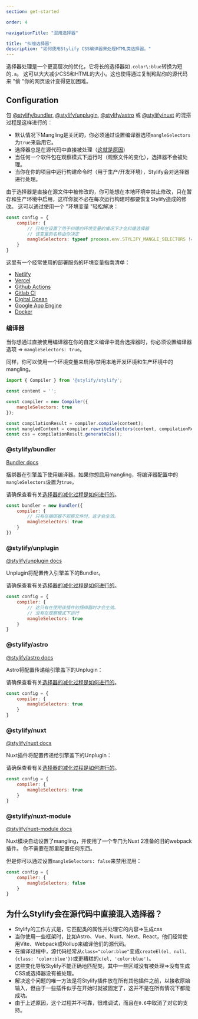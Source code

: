 ```yaml
---
section: get-started

order: 4

navigationTitle: "混用选择器"

title: "纠缠选择器"
description: "如何使用Stylify CSS编译器来处理HTML类选择器。"
---
```


选择器处理是一个更高层次的优化，它将长的选择器如`.color\:blue`转换为短的`.a`。
这可以大大减少CSS和HTML的大小。这也使得通过复制粘贴你的源代码来 "偷 "你的网页设计变得更加困难。

## Configuration
包 [@stylify/bundler](/en/docs/bundler), [@stylify/unplugin](/en/docs/unplugin), [@stylify/astro](/en/docs/astro) 或 [@stylify/nuxt](/en/docs/nuxt) 的混搭过程是这样进行的：
- 默认情况下Mangling是关闭的，你必须通过设置编译器选项`mangleSelectors`为`true`来启用它。
- 选择器总是在源代码中直接被处理（[这就是原因](#为什么stylify会在源代码中直接混入选择器))
- 当任何一个软件包在观察模式下运行时（观察文件的变化），选择器不会被处理。
- 当你在你的项目中运行构建命令时（用于生产/开发环境），Stylify会对选择器进行处理。

由于选择器是直接在源文件中被修改的，你可能想在本地环境中禁止修改，只在暂存和生产环境中启用，这样你就不必在每次运行构建时都要恢复Stylify造成的修改。
这可以通过使用一个 "环境变量 "轻松解决：

```js
const config = {
	compiler: {
		// 只有在设置了用于纠缠的环境变量的情况下才会纠缠选择器
		// 该变量的名称由你决定
		mangleSelectors: typeof process.env.STYLIFY_MANGLE_SELECTORS !== 'undefined'
	}
}
```

这里有一个经常使用的部署服务的环境变量指南清单：
- [Netlify](https://docs.netlify.com/environment-variables/get-started/)
- [Vercel](https://vercel.com/docs/concepts/projects/environment-variables)
- [Github Actions](https://docs.github.com/en/actions/learn-github-actions/variables#defining-environment-variables-for-a-single-workflow)
- [Gitlab CI](https://docs.gitlab.com/ee/ci/variables/#define-a-cicd-variable-in-the-gitlab-ciyml-file)
- [Digital Ocean](https://docs.digitalocean.com/products/app-platform/how-to/use-environment-variables/)
- [Google App Engine](https://cloud.google.com/appengine/docs/standard/reference/app-yaml?tab=node.js#environment_variables)
- [Docker](https://docs.docker.com/compose/environment-variables/set-environment-variables/)

### 编译器

当你想通过直接使用编译器在你的自定义编译中混合选择器时，你必须设置编译器选项 => `mangleSelectors: true`。

同样，你可以使用一个环境变量来启用/禁用本地开发环境和生产环境中的mangling。

```javascript
import { Compiler } from '@stylify/stylify';

const content = '';

const compiler = new Compiler({
	mangleSelectors: true
});

const compilationResult = compiler.compile(content);
const mangledContent = compiler.rewriteSelectors(content, compilationResult);
const css = compilationResult.generateCss();
```

### @stylify/bundler

[Bundler docs](/zh/docs/bundler)

捆绑器在引擎盖下使用编译器。如果你想启用mangling，将编译器配置中的`mangleSelectors`设置为`true`。

<Note>请确保查看有关[选择器的减化过程是如何进行的](/zh/docs/get-started/mangling-selectors#编译器)。</Note>

```js
const bundler = new Bundler({
	compiler: {
		// 只有在捆绑器不观察文件时，这才会生效。
		mangleSelectors: true
	}
})
```

### @stylify/unplugin

[@stylify/unplugin docs](/zh/docs/unplugin)

Unplugin将配置传入引擎盖下的Bundler。

<Note>请确保查看有关[选择器的减化过程是如何进行的](/zh/docs/get-started/mangling-selectors#编译器)。</Note>

```js
const config = {
	compiler: {
		// 这只有在使用该插件的捆绑器时才会生效、
		// 没有在观察模式下运行
		mangleSelectors: true
	}
}
```

### @stylify/astro

[@stylify/astro docs](/zh/docs/astro)

Astro将配置传递给引擎盖下的Unplugin：

<Note>请确保查看有关[选择器的减化过程是如何进行的](/zh/docs/get-started/mangling-selectors#编译器)。</Note>

```js
const config = {
	compiler: {
		mangleSelectors: true
	}
}
```

### @stylify/nuxt

[@stylify/nuxt docs](/zh/docs/nuxt)

Nuxt插件将配置传递给引擎盖下的Unplugin：

<Note>请确保查看有关[选择器的减化过程是如何进行的](/zh/docs/get-started/mangling-selectors#编译器)。</Note>

```js
const config = {
	compiler: {
		mangleSelectors: true
	}
}
```

### @stylify/nuxt-module

[@stylify/nuxt-module docs](/zh/docs/nuxt-module)

Nuxt模块自动设置了mangling，并使用了一个专门为Nuxt 2准备的旧的webpack插件。
你不需要在那里配置任何东西。

但是你可以通过设置`mangleSelectors: false`来禁用混用：

```js
const config = {
	compiler: {
		mangleSelectors: false
	}
}
```

## 为什么Stylify会在源代码中直接混入选择器？
- Stylify的工作方式是，它匹配类的属性并处理它的内容=>生成css
- 当你使用一些框架时，比如Astro、Vue、Nuxt、Next、React，他们经常使用Vite、Webpack或Rollup来编译他们的源代码。
- 在编译过程中，源代码经常从`class="color:blue"`变成`createEl(el, null, {class: 'color:blue'})`或更糟糕的`c(el, 'color:blue')`。
- 这些变化导致Stylify不能正确地匹配类，其中一些区域没有被处理=>没有生成CSS或选择器没有被处理。
- 解决这个问题的唯一方法是将Stylify插件放在所有其他插件之前，以接收原始输入，但由于一些插件似乎在开始时就被固定了，这并不是在所有情况下都能成功。
- 由于上述原因，这个过程并不可靠，很难调试，而且在`0.6`中取消了对它的支持。
